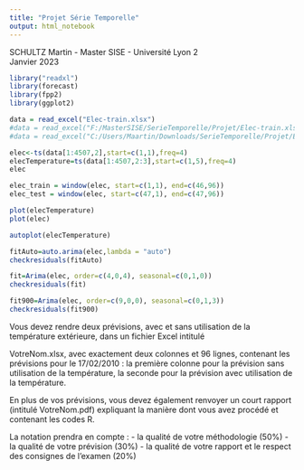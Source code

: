 ```yaml
---
title: "Projet Série Temporelle"
output: html_notebook
---
```

SCHULTZ Martin - Master SISE - Université Lyon 2 <br>
Janvier 2023



```r
library("readxl")
library(forecast)
library(fpp2)
library(ggplot2)
```



```r
data = read_excel("Elec-train.xlsx")
#data = read_excel("F:/MasterSISE/SerieTemporelle/Projet/Elec-train.xlsx")
#data = read_excel("C:/Users/Maartin/Downloads/SerieTemporelle/Projet/Elec-train.xlsx")
```



```r
elec<-ts(data[1:4507,2],start=c(1,1),freq=4)
elecTemperature=ts(data[1:4507,2:3],start=c(1,5),freq=4)
elec
```

```r
elec_train = window(elec, start=c(1,1), end=c(46,96))
elec_test = window(elec, start=c(47,1), end=c(47,96))
```


```r
plot(elecTemperature)
plot(elec)
```

```r
autoplot(elecTemperature)
```

```r
fitAuto=auto.arima(elec,lambda = "auto")
checkresiduals(fitAuto)
```

```r
fit=Arima(elec, order=c(4,0,4), seasonal=c(0,1,0))
checkresiduals(fit)
```

```r
fit900=Arima(elec, order=c(9,0,0), seasonal=c(0,1,3))
checkresiduals(fit900)

```












Vous devez rendre deux prévisions, avec et sans utilisation de la température extérieure, dans un fichier Excel intitulé

VotreNom.xlsx, avec exactement deux colonnes et 96 lignes, contenant les prévisions pour le 17/02/2010 : la première
colonne pour la prévision sans utilisation de la température, la seconde pour la prévision avec utilisation de la température.

En plus de vos prévisions, vous devez également renvoyer un court rapport (intitulé VotreNom.pdf) expliquant la manière dont vous avez procédé et contenant les codes R.

La notation prendra en compte :
- la qualité de votre méthodologie (50%)
- la qualité de votre prévision (30%)
- la qualité de votre rapport et le respect des consignes de l'examen (20%)